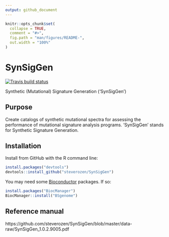 ```yaml
---
output: github_document
---
```


<!-- README.md is generated from README.Rmd. Please edit that file -->

```r
knitr::opts_chunk$set(
  collapse = TRUE,
  comment = "#>",
  fig.path = "man/figures/README-",
  out.width = "100%"
)
```
# SynSigGen

<!-- badges: start -->

  [![Travis build status](https://travis-ci.com/steverozen/SynSigGen.svg?branch=master)](https://travis-ci.org/steverozen/SynSigGen)

<!-- badges: end -->

Synthetic (Mutational) Signature Generation ('SynSigGen')

## Purpose

Create catalogs of synthetic mutational spectra for assessing the
  performance of mutational signature analysis programs. 'SynSigGen' stands
  for Synthetic Signature Generation.

## Installation

Install from GitHub with the R command line:

``` r
install.packages("devtools")
devtools::install_github("steverozen/SynSigGen")
```
You may need some
[Bioconductor](https://www.bioconductor.org/)
packages. If so:

``` r
install.packages("BiocManager")
BiocManager::install("BSgenome")
```

## Reference manual
https://github.com/steverozen/SynSigGen/blob/master/data-raw/SynSigGen_1.0.2.9005.pdf
